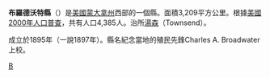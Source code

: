 {{noteTA
|T=zh-hans:布罗德沃特县 (蒙大拿州);zh-hk:布羅德沃特縣 (蒙大拿州);zh-tw:布羅德沃特郡 (蒙大拿州);
}}
<!--[[File:Map_of_Montana_highlighting_Broadwater_County.svg|250px]]-->
{{Infobox U.S. County
 |county= 布羅德沃特縣
 |state= 蒙大拿州
 |en county= Broadwater County
 |en state= Montana
 |seal=
 |map size= 225
 |founded=1897年
 |seat= [[汤森_(蒙大拿州)|汤森]]
 |largest city=  [[汤森_(蒙大拿州)|汤森]]
 |leader=
 |area_total_sq_mi=1239
 |area_land_sq_mi=1191
 |area_water_sq_mi=48
 |area percentage= 3.84%
 |census yr= 2000
 |pop= 4385
 |density_km2=1
 |web=www.townsendvalley.com
|}}
'''布羅德沃特縣'''（{{lang-en|Broadwater County}}）是[[美國|美國]][[蒙大拿州|蒙大拿州]]西部的一個縣。面積3,209平方公里。根據[[美國2000年人口普查|美國2000年人口普查]]，共有人口4,385人。治所[[湯森_(蒙大拿州)|湯森]]（Townsend）。

成立於1895年（一說1897年）。縣名紀念當地的殖民先鋒Charles A. Broadwater上校。
[[Category:蒙大拿州行政區劃|B]]